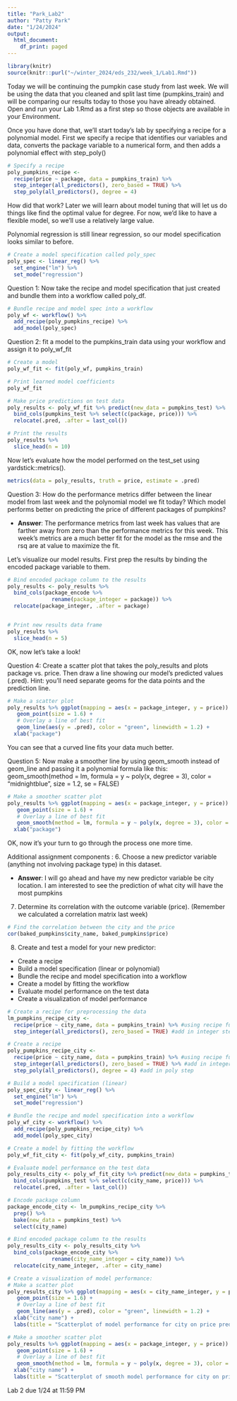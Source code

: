 ```yaml
---
title: "Park_Lab2"
author: "Patty Park"
date: "1/24/2024"
output:
  html_document:
    df_print: paged
---
```


```r
library(knitr)
source(knitr::purl("~/winter_2024/eds_232/week_1/Lab1.Rmd"))
```

Today we will be continuing the pumpkin case study from last week. We will be using the data that you cleaned and split last time (pumpkins_train) and will be comparing our results today to those you have already obtained. Open and run your Lab 1.Rmd as a first step so those objects are available in your Environment.

Once you have done that, we'll start today's lab by specifying a recipe for a polynomial model.  First we specify a recipe that identifies our variables and data, converts the package variable to a numerical form, and then adds a polynomial effect with step_poly()

```r
# Specify a recipe
poly_pumpkins_recipe <-
  recipe(price ~ package, data = pumpkins_train) %>%
  step_integer(all_predictors(), zero_based = TRUE) %>% 
  step_poly(all_predictors(), degree = 4)
```

How did that work? Later we will learn about model tuning that will let us do things like find the optimal value for degree.  For now, we'd like to have a flexible model, so we'll use a relatively large value.

Polynomial regression is still linear regression, so our model specification looks similar to before.

```r
# Create a model specification called poly_spec
poly_spec <- linear_reg() %>% 
  set_engine("lm") %>% 
  set_mode("regression")
```

Question 1: Now take the recipe and model specification that just created and bundle them into a workflow called poly_df.

```r
# Bundle recipe and model spec into a workflow
poly_wf <- workflow() %>% 
  add_recipe(poly_pumpkins_recipe) %>% 
  add_model(poly_spec)
```

Question 2: fit a model to the pumpkins_train data using your workflow and assign it to poly_wf_fit
```r
# Create a model
poly_wf_fit <- fit(poly_wf, pumpkins_train)

```

```r
# Print learned model coefficients
poly_wf_fit
```


```r
# Make price predictions on test data
poly_results <- poly_wf_fit %>% predict(new_data = pumpkins_test) %>% 
  bind_cols(pumpkins_test %>% select(c(package, price))) %>% 
  relocate(.pred, .after = last_col())

# Print the results
poly_results %>% 
  slice_head(n = 10)
```

Now let's evaluate how the model performed on the test_set using yardstick::metrics().
```r
metrics(data = poly_results, truth = price, estimate = .pred)
```
Question 3: How do the performance metrics differ between the linear model from last week and the polynomial model we fit today?  Which model performs better on predicting the price of different packages of pumpkins?

- **Answer**: The performance metrics from last week has values that are farther away from zero than the performance metrics for this week. This week's metrics are a much better fit for the model as the rmse and the rsq are at value to maximize the fit.

Let's visualize our model results.  First prep the results by binding the encoded package variable to them.
```r
# Bind encoded package column to the results
poly_results <- poly_results %>% 
  bind_cols(package_encode %>% 
              rename(package_integer = package)) %>% 
  relocate(package_integer, .after = package)


# Print new results data frame
poly_results %>% 
  slice_head(n = 5)
```

OK, now let's take a look! 

Question 4: Create a scatter plot that takes the poly_results and plots package vs. price.  Then draw a line showing our model's predicted values (.pred). Hint: you'll need separate geoms for the data points and the prediction line.
```r
# Make a scatter plot
poly_results %>% ggplot(mapping = aes(x = package_integer, y = price)) +
   geom_point(size = 1.6) +
   # Overlay a line of best fit
   geom_line(aes(y = .pred), color = "green", linewidth = 1.2) +
  xlab("package")

```

You can see that a curved line fits your data much better.

Question 5: Now make a smoother line by using geom_smooth instead of geom_line and passing it a polynomial formula like this:
geom_smooth(method = lm, formula = y ~ poly(x, degree = 3), color = "midnightblue", size = 1.2, se = FALSE)

```r
# Make a smoother scatter plot 
poly_results %>% ggplot(mapping = aes(x = package_integer, y = price)) +
   geom_point(size = 1.6) +
   # Overlay a line of best fit
   geom_smooth(method = lm, formula = y ~ poly(x, degree = 3), color = "midnightblue", size = 1.2, se = FALSE) +
  xlab("package")
```

OK, now it's your turn to go through the process one more time.
 
Additional assignment components :
6. Choose a new predictor variable (anything not involving package type) in this dataset.

- **Answer**: I will go ahead and have my new predictor variable be city location. I am interested to see the prediction of what city will have the most pumpkins

7. Determine its correlation with the outcome variable (price).  (Remember we calculated a correlation matrix last week)

```r
# Find the correlation between the city and the price
cor(baked_pumpkins$city_name, baked_pumpkins$price)
```


8. Create and test a model for your new predictor:
  - Create a recipe
  - Build a model specification (linear or polynomial)
  - Bundle the recipe and model specification into a workflow
  - Create a model by fitting the workflow
  - Evaluate model performance on the test data
  - Create a visualization of model performance
  
```r
# Create a recipe for preprocessing the data
lm_pumpkins_recipe_city <-
  recipe(price ~ city_name, data = pumpkins_train) %>% #using recipe function, will regress price on city_name, using data from pumpkins_train
  step_integer(all_predictors(), zero_based = TRUE) #add in integer step

# Create a recipe
poly_pumpkins_recipe_city <-
  recipe(price ~ city_name, data = pumpkins_train) %>% #using recipe function, will regress price on city_name, using data from pumpkins_train
  step_integer(all_predictors(), zero_based = TRUE) %>% #add in integer step
  step_poly(all_predictors(), degree = 4) #add in poly step

# Build a model specification (linear)
poly_spec_city <- linear_reg() %>% 
  set_engine("lm") %>% 
  set_mode("regression")

# Bundle the recipe and model specification into a workflow
poly_wf_city <- workflow() %>% 
  add_recipe(poly_pumpkins_recipe_city) %>% 
  add_model(poly_spec_city)

# Create a model by fitting the workflow
poly_wf_fit_city <- fit(poly_wf_city, pumpkins_train)

# Evaluate model performance on the test data
poly_results_city <- poly_wf_fit_city %>% predict(new_data = pumpkins_test) %>% 
  bind_cols(pumpkins_test %>% select(c(city_name, price))) %>% 
  relocate(.pred, .after = last_col())

# Encode package column
package_encode_city <- lm_pumpkins_recipe_city %>% 
  prep() %>% 
  bake(new_data = pumpkins_test) %>% 
  select(city_name)

# Bind encoded package column to the results
poly_results_city <- poly_results_city %>% 
  bind_cols(package_encode_city %>% 
              rename(city_name_integer = city_name)) %>% 
  relocate(city_name_integer, .after = city_name)

# Create a visualization of model performance:
# Make a scatter plot
poly_results_city %>% ggplot(mapping = aes(x = city_name_integer, y = price)) +
   geom_point(size = 1.6) +
   # Overlay a line of best fit
   geom_line(aes(y = .pred), color = "green", linewidth = 1.2) +
  xlab("city name") +
  labs(title = "Scatterplot of model performance for city on price prediction")

# Make a smoother scatter plot 
poly_results %>% ggplot(mapping = aes(x = package_integer, y = price)) +
   geom_point(size = 1.6) +
   # Overlay a line of best fit
   geom_smooth(method = lm, formula = y ~ poly(x, degree = 3), color = "midnightblue", size = 1.2, se = FALSE) +
  xlab("city name") +
  labs(title = "Scatterplot of smooth model performance for city on price prediction")
```

  
Lab 2 due 1/24 at 11:59 PM
